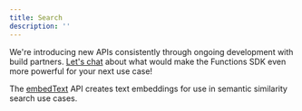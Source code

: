 ```yaml
---
title: Search
description: ''
---
```


<Tip>We're introducing new APIs consistently through ongoing development with build partners. [Let's chat](mailto:help@hypermode.com) about what would make the Functions SDK even more powerful for your next use case!</Tip>

The [embedText](/sdk/inference#embedtext) API creates text embeddings for use in semantic similarity search use cases.